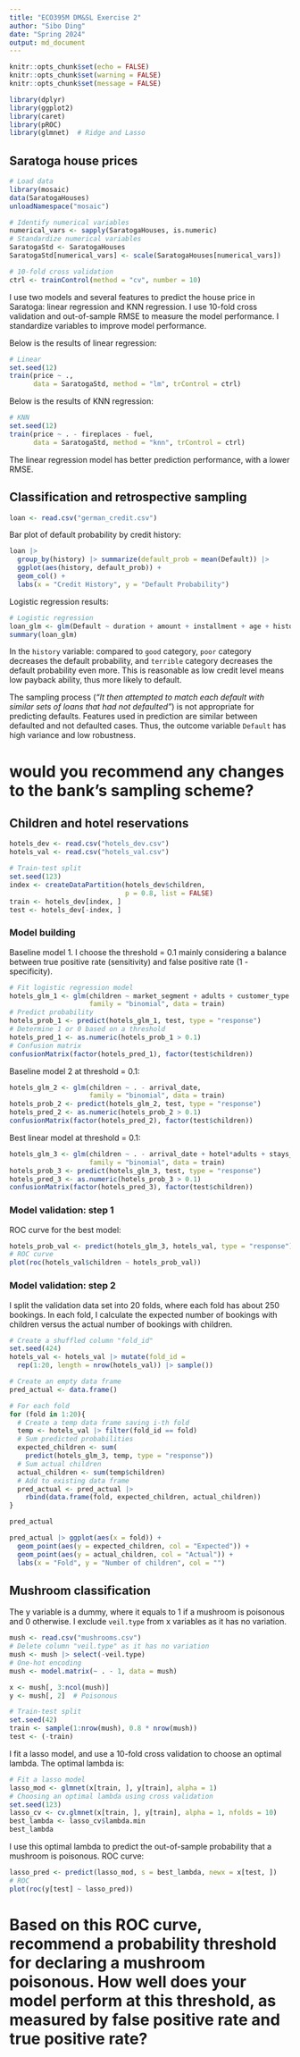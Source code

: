 ```yaml
---
title: "ECO395M DM&SL Exercise 2"
author: "Sibo Ding"
date: "Spring 2024"
output: md_document
---
```


```r
knitr::opts_chunk$set(echo = FALSE)
knitr::opts_chunk$set(warning = FALSE)
knitr::opts_chunk$set(message = FALSE)

library(dplyr)
library(ggplot2)
library(caret)
library(pROC)
library(glmnet)  # Ridge and Lasso
```

## Saratoga house prices
```r
# Load data
library(mosaic)
data(SaratogaHouses)
unloadNamespace("mosaic")

# Identify numerical variables
numerical_vars <- sapply(SaratogaHouses, is.numeric)
# Standardize numerical variables
SaratogaStd <- SaratogaHouses
SaratogaStd[numerical_vars] <- scale(SaratogaHouses[numerical_vars])

# 10-fold cross validation
ctrl <- trainControl(method = "cv", number = 10)
```

I use two models and several features to predict the house price in Saratoga: linear regression and KNN regression. I use 10-fold cross validation and out-of-sample RMSE to measure the model performance. I standardize variables to improve model performance.  

Below is the results of linear regression:
```r
# Linear
set.seed(12)
train(price ~ ., 
      data = SaratogaStd, method = "lm", trControl = ctrl)
```

Below is the results of KNN regression:
```r
# KNN
set.seed(12)
train(price ~ . - fireplaces - fuel,
      data = SaratogaStd, method = "knn", trControl = ctrl)
```

The linear regression model has better prediction performance, with a lower RMSE.

## Classification and retrospective sampling
```r
loan <- read.csv("german_credit.csv")
```

Bar plot of default probability by credit history:  
```r
loan |>
  group_by(history) |> summarize(default_prob = mean(Default)) |>
  ggplot(aes(history, default_prob)) +
  geom_col() + 
  labs(x = "Credit History", y = "Default Probability")
```

Logistic regression results:
```r
# Logistic regression
loan_glm <- glm(Default ~ duration + amount + installment + age + history + purpose + foreign, family = "binomial", data = loan)
summary(loan_glm)
```
In the `history` variable: compared to `good` category, `poor` category decreases the default probability, and `terrible` category decreases the default probability even more. This is reasonable as low credit level means low payback ability, thus more likely to default.  

The sampling process (*"It then attempted to match each default with similar sets of loans that had not defaulted"*) is not appropriate for predicting defaults. Features used in prediction are similar between defaulted and not defaulted cases. Thus, the outcome variable `Default` has high variance and low robustness.

# would you recommend any changes to the bank's sampling scheme?







## Children and hotel reservations
```r
hotels_dev <- read.csv("hotels_dev.csv")
hotels_val <- read.csv("hotels_val.csv")

# Train-test split
set.seed(123)
index <- createDataPartition(hotels_dev$children,
                             p = 0.8, list = FALSE)
train <- hotels_dev[index, ]
test <- hotels_dev[-index, ]
```

### Model building
Baseline model 1. I choose the threshold = 0.1 mainly considering a balance between true positive rate (sensitivity) and false positive rate (1 - specificity).
```r
# Fit logistic regression model
hotels_glm_1 <- glm(children ~ market_segment + adults + customer_type + is_repeated_guest,
                    family = "binomial", data = train)
# Predict probability
hotels_prob_1 <- predict(hotels_glm_1, test, type = "response")
# Determine 1 or 0 based on a threshold
hotels_pred_1 <- as.numeric(hotels_prob_1 > 0.1)
# Confusion matrix
confusionMatrix(factor(hotels_pred_1), factor(test$children))
```

Baseline model 2 at threshold = 0.1:
```r
hotels_glm_2 <- glm(children ~ . - arrival_date,
                    family = "binomial", data = train)
hotels_prob_2 <- predict(hotels_glm_2, test, type = "response")
hotels_pred_2 <- as.numeric(hotels_prob_2 > 0.1)
confusionMatrix(factor(hotels_pred_2), factor(test$children))
```

Best linear model at threshold = 0.1:
```r
hotels_glm_3 <- glm(children ~ . - arrival_date + hotel*adults + stays_in_week_nights*adults + is_repeated_guest*market_segment + is_repeated_guest*reserved_room_type,
                    family = "binomial", data = train)
hotels_prob_3 <- predict(hotels_glm_3, test, type = "response")
hotels_pred_3 <- as.numeric(hotels_prob_3 > 0.1)
confusionMatrix(factor(hotels_pred_3), factor(test$children))
```

### Model validation: step 1
ROC curve for the best model:  
```r
hotels_prob_val <- predict(hotels_glm_3, hotels_val, type = "response")
# ROC curve
plot(roc(hotels_val$children ~ hotels_prob_val))
```

### Model validation: step 2
I split the validation data set into 20 folds, where each fold has about 250 bookings. In each fold, I calculate the expected number of bookings with children versus the actual number of bookings with children.  
```r
# Create a shuffled column "fold_id"
set.seed(424)
hotels_val <- hotels_val |> mutate(fold_id =
  rep(1:20, length = nrow(hotels_val)) |> sample())

# Create an empty data frame
pred_actual <- data.frame()

# For each fold
for (fold in 1:20){
  # Create a temp data frame saving i-th fold
  temp <- hotels_val |> filter(fold_id == fold)
  # Sum predicted probabilities
  expected_children <- sum(
    predict(hotels_glm_3, temp, type = "response"))
  # Sum actual children
  actual_children <- sum(temp$children)
  # Add to existing data frame
  pred_actual <- pred_actual |>
    rbind(data.frame(fold, expected_children, actual_children))
}

pred_actual

pred_actual |> ggplot(aes(x = fold)) +
  geom_point(aes(y = expected_children, col = "Expected")) +
  geom_point(aes(y = actual_children, col = "Actual")) +
  labs(x = "Fold", y = "Number of children", col = "")
```

## Mushroom classification
The y variable is a dummy, where it equals to 1 if a mushroom is poisonous and 0 otherwise. I exclude `veil.type` from x variables as it has no variation.  
```r
mush <- read.csv("mushrooms.csv")
# Delete column "veil.type" as it has no variation
mush <- mush |> select(-veil.type)
# One-hot encoding
mush <- model.matrix(~ . - 1, data = mush)

x <- mush[, 3:ncol(mush)]
y <- mush[, 2]  # Poisonous

# Train-test split
set.seed(42)
train <- sample(1:nrow(mush), 0.8 * nrow(mush))
test <- (-train)
```

I fit a lasso model, and use a 10-fold cross validation to choose an optimal lambda. The optimal lambda is:  
```r
# Fit a lasso model
lasso_mod <- glmnet(x[train, ], y[train], alpha = 1)
# Choosing an optimal lambda using cross validation
set.seed(123)
lasso_cv <- cv.glmnet(x[train, ], y[train], alpha = 1, nfolds = 10)
best_lambda <- lasso_cv$lambda.min
best_lambda
```

I use this optimal lambda to predict the out-of-sample probability that a mushroom is poisonous. ROC curve:  
```r
lasso_pred <- predict(lasso_mod, s = best_lambda, newx = x[test, ])
# ROC
plot(roc(y[test] ~ lasso_pred))
```







# Based on this ROC curve, recommend a probability threshold for declaring a mushroom poisonous. How well does your model perform at this threshold, as measured by false positive rate and true positive rate?













